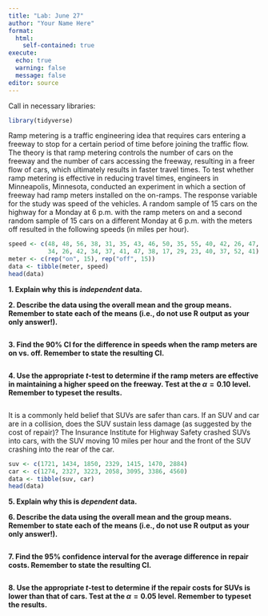 ```yaml
---
title: "Lab: June 27"
author: "Your Name Here"
format: 
  html:
    self-contained: true
execute:
  echo: true
  warning: false
  message: false
editor: source
---
```


Call in necessary libraries:

```r
library(tidyverse)
```

Ramp metering is a traffic engineering idea that requires cars entering a freeway to stop for a certain period of time before joining the traffic flow. The theory is that ramp metering controls the number of cars on the freeway and the number of cars accessing the freeway, resulting in a freer flow of cars, which ultimately results in faster travel times. To test whether ramp metering is effective in reducing travel times, engineers in Minneapolis, Minnesota, conducted an experiment in which a section of freeway had ramp meters installed on the on-ramps. The response variable for the study was speed of the vehicles. A random sample of 15 cars on the highway for a Monday at 6 p.m. with the ramp meters on and a second random sample of 15 cars on a different Monday at 6 p.m. with the meters off resulted in the following speeds (in miles per hour).

```r
speed <- c(48, 48, 56, 38, 31, 35, 43, 46, 50, 35, 55, 40, 42, 26, 47,
           34, 26, 42, 34, 37, 41, 47, 38, 17, 29, 23, 40, 37, 52, 41)
meter <- c(rep("on", 15), rep("off", 15))
data <- tibble(meter, speed)
head(data)
```

**1. Explain why this is *independent* data.**

**2. Describe the data using the overall mean and the group means. Remember to state each of the means (i.e., do not use R output as your only answer!).**

```r

```

**3. Find the 90% CI for the difference in speeds when the ramp meters are on vs. off. Remember to state the resulting CI.**

```r

```

**4. Use the appropriate $t$-test to determine if the ramp meters are effective in maintaining a higher speed on the freeway. Test at the $\alpha=0.10$ level. Remember to typeset the results.**

```r

```

It is a commonly held belief that SUVs are safer than cars. If an SUV and car are in a collision, does the SUV sustain less damage (as suggested by the cost of repair)? The Insurance Institute for Highway Safety crashed SUVs into cars, with the SUV moving 10 miles per hour and the front of the SUV crashing into the rear of the car.

```r
suv <- c(1721, 1434, 1850, 2329, 1415, 1470, 2884)
car <- c(1274, 2327, 3223, 2058, 3095, 3386, 4560)
data <- tibble(suv, car)
head(data)
```

**5. Explain why this is *dependent* data.**

**6. Describe the data using the overall mean and the group means. Remember to state each of the means (i.e., do not use R output as your only answer!).**

```r

```

**7. Find the 95% confidence interval for the average difference in repair costs. Remember to state the resulting CI.**

```r

```

**8. Use the appropriate $t$-test to determine if the repair costs for SUVs is lower than that of cars. Test at the $\alpha=0.05$ level. Remember to typeset the results.**

```r

```

